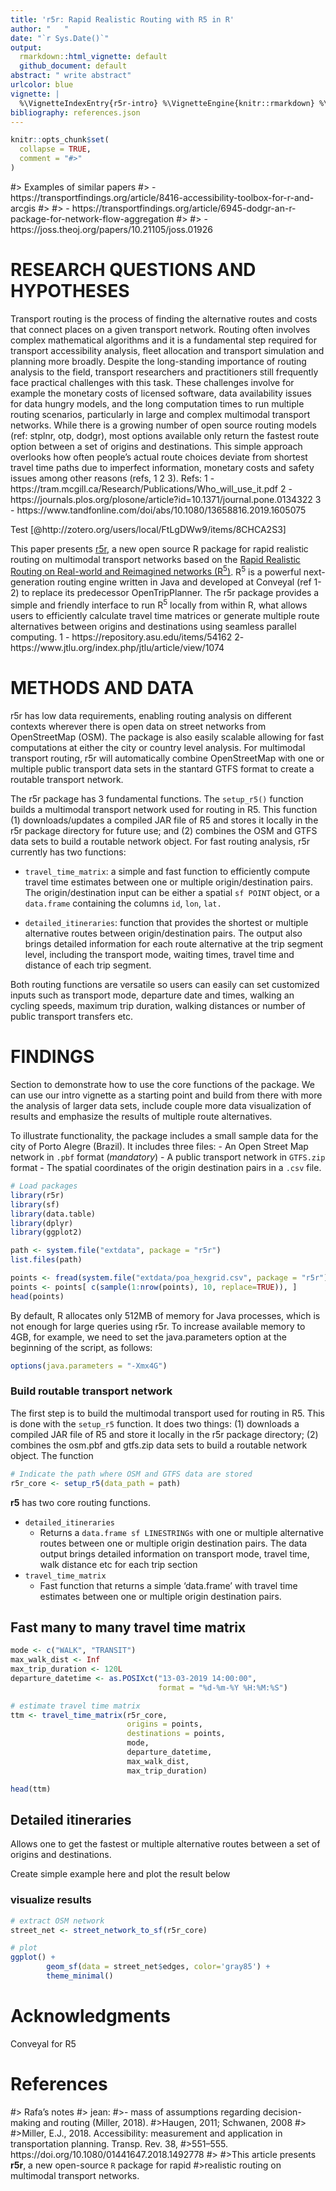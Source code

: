 ```yaml
---
title: 'r5r: Rapid Realistic Routing with R5 in R'
author: "   "
date: "`r Sys.Date()`"
output:
  rmarkdown::html_vignette: default
  github_document: default
abstract: " write abstract"
urlcolor: blue
vignette: |
  %\VignetteIndexEntry{r5r-intro} %\VignetteEngine{knitr::rmarkdown} %\VignetteEncoding{UTF-8}
bibliography: references.json
---
```


```r
knitr::opts_chunk$set(
  collapse = TRUE,
  comment = "#>"
)
```

#> Examples of similar papers
#> - https://transportfindings.org/article/8416-accessibility-toolbox-for-r-and-arcgis
#> 
#> - https://transportfindings.org/article/6945-dodgr-an-r-package-for-network-flow-aggregation
#> 
#> - https://joss.theoj.org/papers/10.21105/joss.01926


# RESEARCH QUESTIONS AND HYPOTHESES 

Transport routing is the process of finding the alternative routes and costs 
that connect places on a given transport network. Routing often involves complex
mathematical algorithms and it is a fundamental step required for transport
accessibility analysis, fleet allocation and transport simulation and planning
more broadly. Despite the long-standing importance of routing analysis to the 
field, transport researchers and practitioners still frequently face practical 
challenges with this task. These challenges involve for example the monetary 
costs of licensed software, data availability issues for data hungry models, and
the long computation times to run multiple routing scenarios, particularly in 
large and complex multimodal transport networks. While there is a growing number
of open source routing models (ref: stplnr, otp, dodgr), most options available 
only return the fastest route option between a set of origins and destinations. 
This simple approach overlooks how often people's actual route choices deviate 
from shortest travel time paths due to imperfect information, monetary costs and
safety issues among other reasons (refs, 1 2 3).
Refs:
1 - https://tram.mcgill.ca/Research/Publications/Who_will_use_it.pdf
2 - https://journals.plos.org/plosone/article?id=10.1371/journal.pone.0134322
3 - https://www.tandfonline.com/doi/abs/10.1080/13658816.2019.1605075

Test [@http://zotero.org/users/local/FtLgDWw9/items/8CHCA2S3]


This paper presents [r5r](https://ipeagit.github.io/r5r/), a new open source 
R package for rapid realistic routing on multimodal transport networks based on
the [Rapid Realistic Routing on Real-world and Reimagined networks (R<sup>5</sup>)](https://github.com/conveyal/r5). R<sup>5</sup> is a powerful 
next-generation routing engine written in Java and developed at Conveyal (ref 1-2)
to replace its predecessor OpenTripPlanner. The r5r package provides a simple 
and friendly interface to run R<sup>5</sup> locally from within R, what allows 
users to efficiently calculate travel time matrices or generate multiple route 
alternatives between origins and destinations using seamless parallel computing.
1 - https://repository.asu.edu/items/54162
2- https://www.jtlu.org/index.php/jtlu/article/view/1074




# METHODS AND DATA

r5r has low data requirements, enabling routing analysis on 
different contexts wherever there is open data on street networks from 
OpenStreetMap (OSM). The package is also easily scalable allowing for fast 
computations at either the city or country level analysis. For multimodal 
transport routing, r5r will automatically combine OpenStreetMap with one or 
multiple public transport data sets in the stantard GTFS format to create a routable
transport network.

The r5r package has 3 fundamental functions. The `setup_r5()` function builds a 
multimodal transport network used for routing in R5. This function (1) 
downloads/updates a compiled JAR file of R5 and stores it locally in the r5r
package directory for future use; and (2) combines the OSM and GTFS data sets to
build a routable network object. For fast routing analysis, r5r currently has 
two functions:

- `travel_time_matrix`: a simple and fast function to efficiently compute travel
time estimates between one or multiple origin/destination pairs. The origin/destination
input can be either a spatial `sf POINT` object, or a `data.frame` containing the
columns `id`, `lon`, `lat.` 

- `detailed_itineraries`:  function that provides the shortest or 
multiple alternative routes between origin/destination pairs. The output also 
brings detailed information for each route alternative at the trip segment level,
including the transport mode, waiting times, travel time and distance of each 
trip segment.

Both routing functions are versatile so users can easily can set customized inputs
such as transport mode, departure date and times, walking  an cycling speeds, 
maximum trip duration, walking distances or number of public transport transfers
etc.





# FINDINGS

Section to demonstrate how to use the core functions of the package. We can use 
our intro vignette as a starting point and build from there with more the analysis
of larger data sets, include couple more data visualization of results and emphasize
the results of multiple route alternatives.


To illustrate functionality, the package includes a small sample data for the 
city of Porto Alegre (Brazil). It includes three files:
- An Open Street Map network in `.pbf` format (*mandatory*)
- A public transport network in `GTFS.zip` format
- The spatial coordinates of the origin destination pairs in a `.csv` file.



```r
# Load packages
library(r5r)
library(sf)
library(data.table)
library(dplyr)
library(ggplot2)

```


```r
path <- system.file("extdata", package = "r5r")
list.files(path)

points <- fread(system.file("extdata/poa_hexgrid.csv", package = "r5r"))
points <- points[ c(sample(1:nrow(points), 10, replace=TRUE)), ]
head(points)

```

By default, R allocates only 512MB of memory for Java processes, which is not enough for large queries using r5r. To increase available memory to 4GB, for example, we need to set the java.parameters option at the beginning of the script, as follows:

```r
options(java.parameters = "-Xmx4G")
```



### Build routable transport network

The first step is to build the multimodal transport used for routing in R5. This
is done with the `setup_r5` function. It does two things: (1) downloads a compiled JAR file
of R5 and store it locally in the r5r package directory; (2) combines the osm.pbf and gtfs.zip data sets to build a routable network object. The function 

```r
# Indicate the path where OSM and GTFS data are stored
r5r_core <- setup_r5(data_path = path)

```

**r5** has two core routing functions.

- `detailed_itineraries`
   * Returns a `data.frame sf LINESTRINGs` with one or multiple alternative routes
   between one or multiple origin destination pairs. The data output brings 
   detailed information on transport mode, travel time, walk distance etc for 
   each trip section
 
- `travel_time_matrix`
   * Fast function that returns a simple 'data.frame' with travel time 
   estimates between one or multiple origin destination pairs.
   
   
## Fast many to many travel time matrix

```r
mode <- c("WALK", "TRANSIT")
max_walk_dist <- Inf
max_trip_duration <- 120L
departure_datetime <- as.POSIXct("13-03-2019 14:00:00",
                                 format = "%d-%m-%Y %H:%M:%S")

# estimate travel time matrix
ttm <- travel_time_matrix(r5r_core,
                          origins = points,
                          destinations = points,
                          mode,
                          departure_datetime,
                          max_walk_dist,
                          max_trip_duration)

head(ttm)
```

## Detailed itineraries

Allows one to get the fastest or multiple alternative routes between a set of
origins and destinations.

Create simple example here and plot the result below

### visualize results


```r
# extract OSM network
street_net <- street_network_to_sf(r5r_core)

# plot
ggplot() +
        geom_sf(data = street_net$edges, color='gray85') +
        theme_minimal()

```












# Acknowledgments

Conveyal for R5


# References




#> Rafa's notes
#> jean: #>-  mass of assumptions regarding decision-making and routing (Miller, 2018). 
#>Haugen, 2011; Schwanen, 2008
#>
#>Miller, E.J., 2018. Accessibility: measurement and application in transportation planning. Transp. Rev. 38, #>551–555. https://doi.org/10.1080/01441647.2018.1492778
#>
#>This article presents **r5r**, a new open-source `R` package for rapid 
#>realistic routing on multimodal transport networks.
